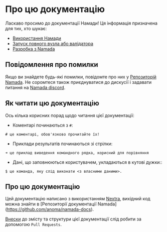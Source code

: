 # Про цю документацію

Ласкаво просимо до документації Намади! Ця інформація призначена для тих, хто шукає:
- [Використання Намади](./users.mdx)
- [Запуск повного вузла або валідатора](./operators.mdx)
- [Разробка з Namada](./integrating-with-namada.mdx)

## Повідомлення про помилки
Якщо ви знайдете будь-які помилки, повідомте про них у [Репозиторій Namada](https://github.com/anoma/namada/issues).
Не соромтеся також приєднуватися до дискусії і задавати питання на [Namada discord](https://discord.gg/namada).

## Як читати цю документацію

Ось кілька корисних порад щодо читання цієї документації:

- Коментарі починаються з `#`:

`# це коментарі, обов'язково прочитайте їх!`

- Приклади результатів починаються зі стрілки:

`➜ це приклад виведення командного рядка, корисний для порівняння`

- Дані, що заповнюються користувачем, укладаються в кутові дужки::

`$ це команда, яку слід виконати <з власними даними>.`

## Про цю документацію

Цей документацію написано з використанням [Nextra](https://nextra.site/docs), вихідний код можна знайти в [Репозиторії документації Namada] (https://github.com/anoma/namada-docs).

[Внески](https://github.com/anoma/namada/blob/main/CONTRIBUTING.md) до змісту та структури цієї документації слід робити за допомогою `Pull Requests`.

